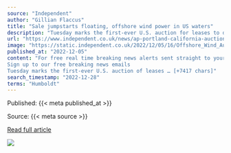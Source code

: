 ```yaml
---
source: "Independent"
author: "Gillian Flaccus"
title: "Sale jumpstarts floating, offshore wind power in US waters"
description: "Tuesday marks the first-ever U.S. auction for leases to develop commercial-scale floating wind farms in the deep waters off the West Coast"
url: "https://www.independent.co.uk/news/ap-portland-california-auctions-joe-biden-b2239229.html"
image: "https://static.independent.co.uk/2022/12/05/16/Offshore_Wind_Auction_38984.jpg?quality=75&width=1200&auto=webp"
published_at: "2022-12-05"
content: "For free real time breaking news alerts sent straight to your inbox sign up to our breaking news emails
Sign up to our free breaking news emails
Tuesday marks the first-ever U.S. auction of leases … [+7417 chars]"
search_timestamp: "2022-12-28"
terms: "Humboldt"
---
```



Published: {{< meta published_at >}}


Source: {{< meta source >}}


[Read full article]({{< meta url >}})



![](`r rmarkdown::metadata$image[1]`)
